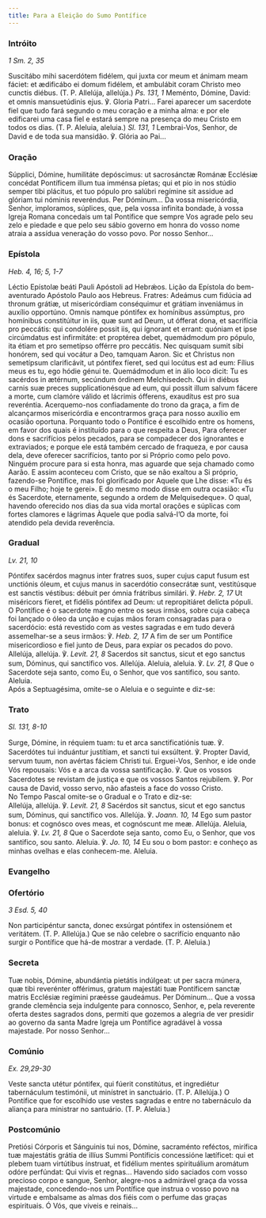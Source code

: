 ```yaml
---
title: Para a Eleição do Sumo Pontífice
---
```


### Intróito

<em>1 Sm. 2, 35</em>

<div class="side-by-side not-content">
  <span>
    Suscitábo mihi sacerdótem fidélem, qui juxta cor meum et ánimam meam fáciet:
    et ædificábo ei domum fidélem, et ambulábit coram Christo meo cunctis
    diébus. (T. P. Allelúja, allelúja.) <em>Ps. 131, 1</em> Meménto, Dómine,
    David: et omnis mansuetúdinis ejus. ℣. Gloria Patri... Farei aparecer um
    sacerdote fiel que tudo fará segundo o meu coração e a minha alma: e por ele
    edificarei uma casa fiel e estará sempre na presença do meu Cristo em todos
    os dias. (T. P. Aleluia, aleluia.)
    <em>Sl. 131, 1</em>
    Lembrai-Vos, Senhor, de David e de toda sua mansidão. ℣. Glória ao Pai...
  </span>
</div>

### Oração

<div class="side-by-side not-content">
  <span>
    Súpplici, Dómine, humilitáte depóscimus: ut sacrosánctæ Románæ Ecclésiæ
    concédat Pontíficem illum tua imménsa píetas; qui et pio in nos stúdio
    semper tibi plácitus, et tuo pópulo pro salúbri regímine sit assidue ad
    glóriam tui nóminis reveréndus. Per Dóminum... Da vossa misericórdia,
    Senhor, imploramos, súplices, que, pela vossa infinita bondade, à vossa
    Igreja Romana concedais um tal Pontífice que sempre Vos agrade pelo seu zelo
    e piedade e que pelo seu sábio governo em honra do vosso nome atraia a
    assídua veneração do vosso povo. Por nosso Senhor...
  </span>
</div>

### Epístola

<em>Heb. 4, 16; 5, 1-7</em>

<div class="side-by-side not-content">
  <span>Léctio Epístolæ beáti Pauli Apóstoli ad Hebrǽos.</span>
  <span>Lição da Epístola do bem-aventurado Apóstolo Paulo aos Hebreus.</span>
  <span>
    Fratres: Adeámus cum fidúcia ad thronum grátiæ, ut misericórdiam conséquimur
    et grátiam inveniámus in auxílio opportúno. Omnis namque póntifex ex
    homínibus assúmptus, pro homínibus constitúitur in iis, quæ sunt ad Deum, ut
    ófferat dona, et sacrifícia pro peccátis: qui condolére possit iis, qui
    ígnorant et errant: quóniam et ipse circúmdatus est infirmitáte: et
    proptérea debet, quemádmodum pro pópulo, ita étiam et pro semetípso offérre
    pro peccátis. Nec quisquam sumit sibi honórem, sed qui vocátur a Deo,
    tamquam Aaron. Sic et Christus non semetípsum clarificávit, ut póntifex
    fíeret, sed qui locútus est ad eum: Fílius meus es tu, ego hódie génui te.
    Quemádmodum et in álio loco dicit: Tu es sacérdos in ætérnum, secúndum
    órdinem Melchísedech. Qui in diébus carnis suæ preces supplicationésque ad
    eum, qui possit illum salvum fácere a morte, cum clamóre válido et lácrimis
    ófferens, exaudítus est pro sua reveréntia. Acerquemo-nos confiadamente do
    trono da graça, a fim de alcançarmos misericórdia e encontrarmos graça para
    nosso auxílio em ocasião oportuna. Porquanto todo o Pontífice é escolhido
    entre os homens, em favor dos quais é instituído para o que respeita a Deus,
    Para oferecer dons e sacrifícios pelos pecados, para se compadecer dos
    ignorantes e extraviados; e porque ele está também cercado de fraqueza, e
    por causa dela, deve oferecer sacrifícios, tanto por si Próprio como pelo
    povo. Ninguém procure para si esta honra, mas aguarde que seja chamado como
    Aarão. E assim aconteceu com Cristo, que se não exaltou a Si próprio,
    fazendo-se Pontífice, mas foi glorificado por Aquele que Lhe disse: «Tu és o
    meu Filho; hoje te gerei». E do mesmo modo disse em outra ocasião: «Tu és
    Sacerdote, eternamente, segundo a ordem de Melquisedeque». O qual, havendo
    oferecido nos dias da sua vida mortal orações e súplicas com fortes clamores
    e lágrimas Àquele que podia salvá-l’O da morte, foi atendido pela devida
    reverência.
  </span>
</div>

### Gradual

<em>Lv. 21, 10</em>

<div class="side-by-side not-content">
  <span>
    Póntifex sacérdos magnus inter fratres suos, super cujus caput fusum est
    unctiónis óleum, et cujus manus in sacerdótio consecrátæ sunt, vestitúsque
    est sanctis véstibus: débuit per ómnia frátribus similári. ℣.
    <em>Hebr. 2, 17</em> Ut miséricors fíeret, et fidélis póntifex ad Deum: ut repropitiáret
    delícta pópuli. O Pontífice é o sacerdote magno entre os seus irmãos, sobre cuja
    cabeça foi lançado o óleo da unção e cujas mãos foram consagradas para o sacerdócio:
    está revestido com as vestes sagradas e em tudo deverá assemelhar-se a seus irmãos:
    ℣. <em>Heb. 2, 17</em> A fim de ser um Pontífice misericordioso e fiel junto
    de Deus, para expiar os pecados do povo. Allelúja, allelúja. ℣. <em>
      Levit. 21, 8
    </em> Sacerdos sit sanctus, sicut et ego sanctus sum, Dóminus, qui sanctífico
    vos. Allelúja. Aleluia, aleluia. ℣. <em>Lv. 21, 8</em> Que o Sacerdote seja santo,
    como Eu, o Senhor, que vos santifico, sou santo. Aleluia.
  </span>
</div>

<aside>Após a Septuagésima, omite-se o Aleluia e o seguinte e diz-se:</aside>

### Trato

<em>Sl. 131, 8-10</em>

<div class="side-by-side not-content">
  <span>
    Surge, Dómine, in réquiem tuam: tu et arca sanctificatiónis tuæ. ℣.
    Sacerdótes tui induántur justítiam, et sancti tui exsúltent. ℣. Propter
    David, servum tuum, non avértas fáciem Christi tui. Erguei-Vos, Senhor, e
    ide onde Vós repousais: Vós e a arca da vossa santificação. ℣. Que os vossos
    Sacerdotes se revistam de justiça e que os vossos Santos rejubilem. ℣. Por
    causa de David, vosso servo, não afasteis a face do vosso Cristo.
  </span>
</div>

<aside>No Tempo Pascal omite-se o Gradual e o Trato e diz-se:</aside>

<div class="side-by-side not-content">
  <span>
    Allelúja, allelúja. ℣. <em>Levit. 21, 8</em> Sacérdos sit sanctus, sicut et
    ego sanctus sum, Dóminus, qui sanctífico vos. Allelúja. ℣.
    <em>Joann. 10, 14</em> Ego sum pastor bonus: et cognósco oves meas, et cognóscunt
    me meæ. Allelúja. Aleluia, aleluia. ℣. <em>Lv. 21, 8</em> Que o Sacerdote seja
    santo, como Eu, o Senhor, que vos santifico, sou santo. Aleluia. ℣. <em>
      Jo. 10, 14
    </em> Eu sou o bom pastor: e conheço as minhas ovelhas e elas conhecem-me. Aleluia.
  </span>
</div>

### Evangelho


<LinkCard
  title="Missa da Vigília de Pentecostes"
  href="/missal/pentecostes/vigiliapentecostes#evangelho"
/>

### Ofertório

<em>3 Esd. 5, 40</em>

<div class="side-by-side not-content">
  <span>
    Non participéntur sancta, donec exsúrgat póntifex in ostensiónem et
    veritátem. (T. P. Allelúja.) Que se não celebre o sacrifício enquanto não
    surgir o Pontífice que há-de mostrar a verdade. (T. P. Aleluia.)
  </span>
</div>

### Secreta

<div class="side-by-side not-content">
  <span>
    Tuæ nobis, Dómine, abundántia pietátis indúlgeat: ut per sacra múnera, quæ
    tibi reverénter offérimus, gratum majestáti tuæ Pontíficem sanctæ matris
    Ecclésiæ regímini præésse gaudeámus. Per Dóminum... Que a vossa grande
    clemência seja indulgente para connosco, Senhor, e, pela reverente oferta
    destes sagrados dons, permiti que gozemos a alegria de ver presidir ao
    governo da santa Madre Igreja um Pontífice agradável à vossa majestade. Por
    nosso Senhor...
  </span>
</div>

### Comúnio

<em>Ex. 29,29-30</em>

<div class="side-by-side not-content">
  <span>
    Veste sancta utétur póntifex, qui fúerit constitútus, et ingrediétur
    tabernáculum testimónii, ut minístret in sanctuário. (T. P. Allelúja.) O
    Pontífice que for escolhido use vestes sagradas e entre no tabernáculo da
    aliança para ministrar no santuário. (T. P. Aleluia.)
  </span>
</div>

### Postcomúnio

<div class="side-by-side not-content">
  <span>
    Pretiósi Córporis et Sánguinis tui nos, Dómine, sacraménto reféctos,
    mirífica tuæ majestátis grátia de illíus Summi Pontíficis concessióne
    lætíficet: qui et plebem tuam virtútibus ínstruat, et fidélium mentes
    spirituálium aromátum odóre perfúndat: Qui vivis et regnas... Havendo sido
    saciados com vosso precioso corpo e sangue, Senhor, alegre-nos a admirável
    graça da vossa majestade, concedendo-nos um Pontífice que instrua o vosso
    povo na virtude e embalsame as almas dos fiéis com o perfume das graças
    espirituais. Ó Vós, que viveis e reinais...
  </span>
</div>

